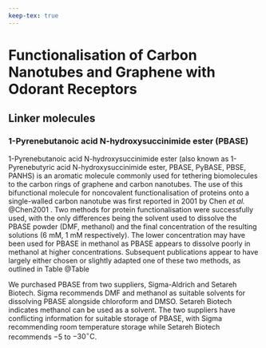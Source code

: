 ```yaml
---
keep-tex: true
---
```


#   Functionalisation of Carbon Nanotubes and Graphene with Odorant Receptors

## Linker molecules

### 1-Pyrenebutanoic acid N-hydroxysuccinimide ester (PBASE)

1-Pyrenebutanoic acid N-hydroxysuccinimide ester (also known as 1-Pyrenebutyric acid N-hydroxysuccinimide ester, PBASE, PyBASE, PBSE, PANHS) is an aromatic molecule commonly used for tethering biomolecules to the carbon rings of graphene and carbon nanotubes. The use of this bifunctional molecule for noncovalent functionalisation of proteins onto a single-walled carbon nanotube was first reported in 2001 by Chen *et al.* @Chen2001 . Two methods for protein functionalisation were successfully used, with the only differences being the solvent used to dissolve the PBASE powder (DMF, methanol) and the final concentration of the resulting solutions (6 mM, 1 mM respectively). The lower concentration may have been used for PBASE in methanol as PBASE appears to dissolve poorly in methanol at higher concentrations. Subsequent publications appear to have largely either chosen or slightly adapted one of these two methods, as outlined in Table @Table

We purchased PBASE from two suppliers, Sigma-Aldrich and Setareh Biotech. Sigma recommends DMF and methanol as suitable solvents for dissolving PBASE alongside chloroform and DMSO. Setareh Biotech indicates methanol can be used as a solvent. The two suppliers have conflicting information for suitable storage of PBASE, with Sigma recommending room temperature storage while Setareh Biotech recommends  $-5$ to $-30 ^\circ \text{C}$.